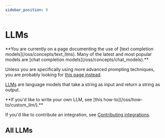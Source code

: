 ```yaml
---
sidebar_position: 0
---
```


# LLMs

<Warning>
**You are currently on a page documenting the use of [text completion models](/oss/concepts/text_llms). Many of the latest and most popular models are [chat completion models](/oss/concepts/chat_models).**


Unless you are specifically using more advanced prompting techniques, you are probably looking for [this page instead](/oss/integrations/chat/).
</Warning>

[LLMs](/oss/concepts/text_llms) are language models that take a string as input and return a string as output.

<Info>
**If you'd like to write your own LLM, see [this how-to](/oss/how-to/custom_llm/).**

If you'd like to contribute an integration, see [Contributing integrations](/oss/contributing#add-a-new-integration).

</Info>

<CategoryTable category="llms" />

## All LLMs

<IndexTable />
